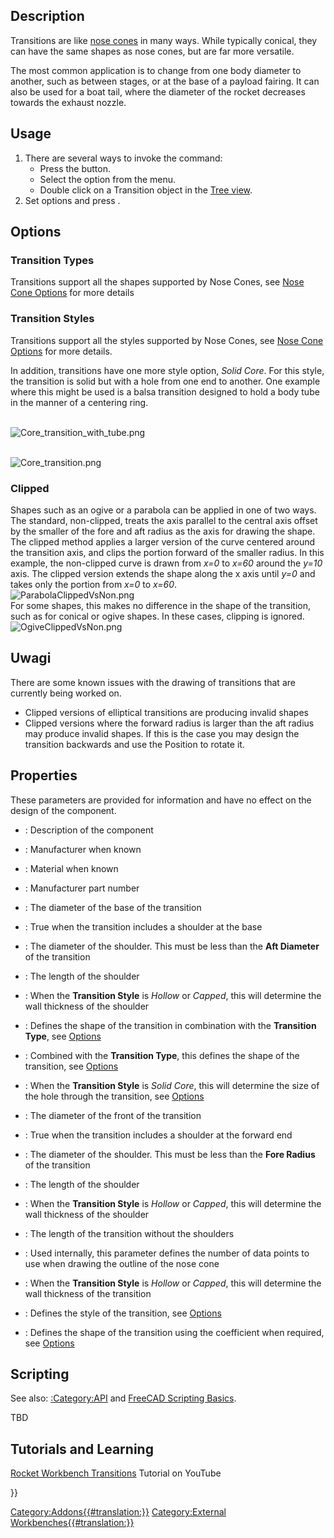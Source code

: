 <languages/>

{{Docnav
|[[Rocket_NoseCone|Nose Cone]]
|[[Rocket_BodyTube|Body Tube]]
|[[Rocket_Workbench|Rocket Workbench]]
|IconL=Rocket_NoseCone.svg
|IconR=Rocket_BodyTube.svg
|IconC=RocketWorkbench.svg
}}

{{GuiCommand
|Name=Rocket Transition
|MenuLocation=Rocket → Transition
|Workbenches=[[Rocket_Workbench|Rocket Workbench]]
|Version=0.19
}}

== Description ==

Transitions are like [[Rocket_NoseCone|nose cones]] in many ways. While typically conical, they can have the same shapes as nose cones, but are far more versatile.

The most common application is to change from one body diameter to another, such as between stages, or at the base of a payload fairing. It can also be used for a boat tail, where the diameter of the rocket decreases towards the exhaust nozzle.

== Usage ==

# There are several ways to invoke the command: 
#* Press the {{Button|[[Image:Rocket_Transition.svg|16px]] [[Rocket_Transition|Transition]]}} button.
#* Select the {{MenuCommand|Rocket → [[Image:Rocket_Transition.svg|16px]] Transition}} option from the menu.
#* Double click on a Transition object in the [[Tree_view|Tree view]].
# Set options and press {{Button|OK}}.

== Options ==

=== Transition Types ===

Transitions support all the shapes supported by Nose Cones, see [[Rocket_NoseCone#Options|Nose Cone Options]] for more details

=== Transition Styles ===

Transitions support all the styles supported by Nose Cones, see [[Rocket_NoseCone#Options|Nose Cone Options]] for more details.

In addition, transitions have one more style option, ''Solid Core''. For this style, the transition is solid but with a hole from one end to another. One example where this might be used is a balsa transition designed to hold a body tube in the manner of a centering ring.

<br>
[[File:Core_transition_with_tube.png]]
{{Caption|Transition with aft shoulder holding a body tube}}

<br>
[[File:Core_transition.png]]
{{Caption|Transition with fore and aft shoulders showing the internal core}}

=== Clipped ===

Shapes such as an ogive or a parabola can be applied in one of two ways. The standard, non-clipped, treats the axis parallel to the central axis offset by the smaller of the fore and aft radius as the axis for drawing the shape. The clipped method applies a larger version of the curve centered around the transition axis, and clips the portion forward of the smaller radius. In this example, the non-clipped curve is drawn from ''x=0'' to ''x=60'' around the ''y=10'' axis. The clipped version extends the shape along the x axis until ''y=0'' and takes only the portion from ''x=0'' to ''x=60''.<br>

[[File:ParabolaClippedVsNon.png]]
{{Caption|Clipped and non-clipped curves for a parabolic transition}}<br>

For some shapes, this makes no difference in the shape of the transition, such as for conical or ogive shapes. In these cases, clipping is ignored.<br>

[[File:OgiveClippedVsNon.png]]
{{Caption|Clipped and non-clipped curves for an ogive transition}}<br>

<span id="Notes"></span>
==Uwagi==

There are some known issues with the drawing of transitions that are currently being worked on.
* Clipped versions of elliptical transitions are producing invalid shapes
* Clipped versions where the forward radius is larger than the aft radius may produce invalid shapes. If this is the case you may design the transition backwards and use the Position to rotate it.

== Properties ==

{{TitleProperty|Rocket Component}}

These parameters are provided for information and have no effect on the design of the component.

* {{PropertyData|Description}}: Description of the component
* {{PropertyData|Manufacturer}}: Manufacturer when known
* {{PropertyData|Material}}: Material when known
* {{PropertyData|Part Number}}: Manufacturer part number

{{TitleProperty|Transition}}

* {{PropertyData|Aft Diameter}}: The diameter of the base of the transition
* {{PropertyData|Aft Shoulder}}: True when the transition includes a shoulder at the base
* {{PropertyData|Aft Shoulder Diameter}}: The diameter of the shoulder. This must be less than the '''Aft Diameter''' of the transition
* {{PropertyData|Aft Shoulder Length}}: The length of the shoulder
* {{PropertyData|Aft Shoulder Thickness}}: When the '''Transition Style''' is ''Hollow'' or ''Capped'', this will determine the wall thickness of the shoulder
* {{PropertyData|Clipped}}: Defines the shape of the transition in combination with the '''Transition Type''', see [[#Options|Options]]
* {{PropertyData|Coefficient}}: Combined with the '''Transition Type''', this defines the shape of the transition, see [[#Options|Options]]
* {{PropertyData|Core Diameter}}: When the '''Transition Style''' is ''Solid Core'', this will determine the size of the hole through the transition, see [[#Options|Options]]
* {{PropertyData|Fore Diameter}}: The diameter of the front of the transition
* {{PropertyData|Fore Shoulder}}: True when the transition includes a shoulder at the forward end
* {{PropertyData|Fore Shoulder Diameter}}: The diameter of the shoulder. This must be less than the '''Fore Radius''' of the transition
* {{PropertyData|Fore Shoulder Length}}: The length of the shoulder
* {{PropertyData|Fore Shoulder Thickness}}: When the '''Transition Style''' is ''Hollow'' or ''Capped'', this will determine the wall thickness of the shoulder
* {{PropertyData|Length}}: The length of the transition without the shoulders
* {{PropertyData|Resolution}}: Used internally, this parameter defines the number of data points to use when drawing the outline of the nose cone
* {{PropertyData|Thickness}}: When the '''Transition Style''' is ''Hollow'' or ''Capped'', this will determine the wall thickness of the transition
* {{PropertyData|Transition Style}}: Defines the style of the transition, see [[#Options|Options]]
* {{PropertyData|Transition Type}}: Defines the shape of the transition using the coefficient when required, see [[#Options|Options]]

== Scripting ==

See also: [[:Category:API]] and [[FreeCAD_Scripting_Basics|FreeCAD Scripting Basics]].

TBD

== Tutorials and Learning ==

[https://youtu.be/O5Ze4MYAHNA Rocket Workbench Transitions] Tutorial on YouTube


{{Docnav
|[[Rocket_NoseCone|Nose Cone]]
|[[Rocket_BodyTube|Body Tube]]
|[[Rocket_Workbench|Rocket Workbench]]
|IconL=Rocket_NoseCone.svg
|IconR=Rocket_BodyTube.svg
|IconC=RocketWorkbench.svg
}}

{{Userdocnavi{{#translation:}}}}
[[Category:Addons{{#translation:}}]]
[[Category:External Workbenches{{#translation:}}]]